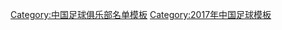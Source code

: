 {{Football squad with groups
|name=2017年中超分类名单河南
|bgcolor=#C80000
|bordercolor=#0050D0
|textcolor=#F8F8F8
|title=[[河南建業足球俱樂部|<span style="color:#F8F8F8">河南建業</span>]] — [[2017年中国足球超级联赛|<span style="color:#F8F8F8">2017年</span>]][[中国足球超级联赛|<span style="color:#F8F8F8">中超联赛第 14 名</span>]]
|group1=全年参赛球员
|list1=<div>
{{Football squad2 player|no=1|name=[[温智翔]]}}
{{Football squad2 player|no=2|name=[[龙成]]}}
{{Football squad2 player|no=3|name={{flagicon|SYR}} [[艾哈迈德·萨利赫|-{zh-hans:萨利赫;zh-hk:萨利赫}-]]}}
{{Football squad2 player|no=4|name={{flagicon|GNB}} {{flagicon|DEN}} [[埃迪·戈麦斯|-{zh-hans:戈麦斯;zh-hk:高美斯}-]]}}
{{Football squad2 player|no=5|name=[[顾操]]}}
{{Football squad2 player|no=6|name=[[冯卓毅]]}}
{{Football squad2 player|no=7|name=[[胡靖航]]}}
{{Football squad2 player|no=8|name={{flagicon|CZE}} [[博雷克·多奇卡尔|-{zh-hans:多奇卡尔;zh-hk:多卡爾}-]]}}
{{Football squad2 player|no=10|name={{flagicon|CMR}} [[克里斯蒂安·巴索戈|-{zh-hans:巴索戈;zh-hk:巴素高}-]]}}
{{Football squad2 player|no=11|name=[[柯钊]]}}
{{Football squad2 player|no=12|name=[[王国明 (足球运动员)|王国明]]}}
{{Football squad2 player|no=13|name=[[阿布都外力·阿布来提]]}}
{{Football squad2 player|no=14|name=[[冯刚 (足球运动员)|冯刚]]}}
{{Football squad2 player|no=15|name={{le|张仔儒|Zhang Ziru}}}}
{{Football squad2 player|no=16|name={{link-en|杨阔|Yang Kuo}}}}
{{Football squad2 player|no=17|name=[[吴龑|吴-{龑}-]]}}
{{Football squad2 player|no=18|name=[[杨昌鹏]]}}
{{Football squad2 player|no=19|name={{link-en|张可|Zhang Ke}}}}
{{Football squad2 player|no=21|name=[[靳琪]]}}
{{Football squad2 player|no=22|name=[[龙威 (足球运动员)|龙威]]}}
{{Football squad2 player|no=23|name={{link-en|王飞 (1993年)|Wang Fei (footballer, born 1993)|王飞}}}}
{{Football squad2 player|no=24|name={{link-en|刘恒 (足球运动员)|Liu Heng (footballer)|刘恒}}}}
{{Football squad2 player|no=25|name=[[陈灏]]}}
{{Football squad2 player|no=26|name={{le|罗恒 (足球运动员)|Luo Heng (footballer)|罗恒}}}}
{{Football squad2 player|no=27|name={{link-en|路尧|Lu Yao (footballer)}}}}
{{Football squad2 player|no=28|name=[[袁野 (足球运动员)|袁野]]}}
{{Football squad2 player|no=29|name={{le|杜长杰|Du Changjie}}}}
{{Football squad2 player|no=30|name=[[钟晋宝]]}}
{{Football squad2 player|no=32|name=[[闫浩]]}}
{{Football squad2 player|no=39|name=[[陈子介]]}}
</div>
|group2=夏季转入球员
|list2=<div>
{{Football squad2 player|no=38|name={{flagicon|POR}} {{flagicon|GNB}} [[列卡度·華斯迪|-{zh-hans:瓦兹特;zh-hk:華斯迪}-]]}}
{{Football squad2 player|no=60|name=[[潘嘉俊]]}}
</div>
|group3=夏季转出球员
|list3=<div>
{{Football squad2 player|no=9|name={{flagicon|PHI}} {{flagicon|ESP}} [[哈维尔·帕蒂尼奥|-{zh-hans:帕蒂诺;zh-hk:柏天奴}-]]}}
{{Football squad2 player|no=31|name=[[谢硕]]}}
</div>
|group4=主教练
|list4=[[賈秀全]]（至第 12 轮）；{{flagicon|BUL}} [[亚森·佩特罗夫|-{zh-hans:亚森;zh-hk:比杜夫}-]]（至第 26 轮）；[[郭光琪]]（代理）
}}
<noinclude>
{{DEFAULTSORT:Henan Jianye F.C. Squad 2017}}
[[Category:中国足球俱乐部名单模板]]
[[Category:2017年中国足球模板]]
</noinclude>